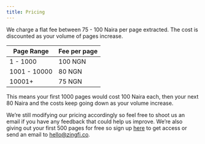 ```yaml
---
title: Pricing
---
```

We charge a flat fee between 75 - 100 Naira per page extracted. The cost is discounted as your volume of pages increase. 

| Page Range | Fee per page |
| --- | --- |
| 1 - 1000 | 100 NGN |
| 1001 - 10000 | 80 NGN |
| 10001+ | 75 NGN |

This means your first 1000 pages would cost 100 Naira each, then your next 80 Naira and the costs keep going down as your volume increase. 

We’re still modifying our pricing accordingly so feel free to shoot us an email if you have any feedback that could help us improve. We’re also giving out your first 500 pages for free so sign up [here](https://tally.so/r/mKpkWV) to get access or send an email to [hello@zingfi.co](mailto:hello@zingfi.co).
